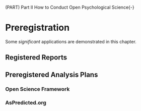 (PART) Part II How to Conduct Open Psychological Science{-}

# Preregistration

Some _significant_ applications are demonstrated in this chapter.

## Registered Reports

## Preregistered Analysis Plans

### Open Science Framework

### AsPredicted.org
